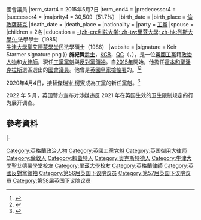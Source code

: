 {{BLPsources|time=2020-07-03T10:47:53+00:00}}
{{Expand language|1=en|time=2020-06-14T04:22:05+00:00}}
{{noteTA
|G1=PoliticiansUK
|1=zh-hans:反对党领袖;zh-hant:反對黨領袖;zh-tw:反對黨領袖;zh-hk:反對黨領袖;
|2=zh-hans:领袖;zh-hant:領袖;zh-tw:黨魁;zh-hk:黨魁;
|3=zh-cn:凯尔·斯塔莫;zh-tw:施凱爾;zh-hk:施紀賢;
}}
{{Infobox MP
|name             = 凱爾·斯塔摩爵士 <small>[[閣下|閣下]]<br/>The Rt Hon. Sir Keir Starmer
|honorific-suffix = {{post-nominals|country=GBR|KCB|QC|MP}}
|image            = Official portrait of Keir Starmer crop 2.jpg
|office           = [[反對黨領袖_(英國)|反對黨領袖]]
|monarch          = [[伊丽莎白二世|伊丽莎白二世]]
|primeminister    = [[鲍里斯·约翰逊|鲍里斯·约翰逊]]
|deputy             = [[安吉拉·雷納|安吉拉·雷納]]
|term_start       = 2020年4月4日
|term_end         =
|predecessor      = [[傑瑞米·柯賓|傑瑞米·柯賓]]
|successor        =
|office1          = [[工黨領袖_(英國)|工黨領袖]]
|deputy1          = [[安吉拉·雷納|安吉拉·雷納]]
|term_start1      = 2020年4月4日
|term_end1        =
|predecessor1     = [[傑瑞米·柯賓|傑瑞米·柯賓]]
|successor1       = 
|office2          = {{le|影子脫歐事務大臣|Shadow Secretary of State for Exiting the European Union}}
|leader2          = [[傑瑞米·柯賓|傑瑞米·柯賓]]
|term_start2      = 2016年10月6日
|term_end2        = 2020年4月4日
|predecessor2     = [[艾米莉·索恩伯里|艾米莉·索恩伯里]]
|successor2       = 職務廢除（英國已經脫歐）
|1blankname2      = 内阁大臣
|1namedata2       = [[戴德偉|戴德偉]]<br/>[[藍韜文|藍韜文]]<br/>[[柏建熙|柏建熙]]
|office3          = [[英格蘭及威爾斯皇家檢控署|英格蘭及威爾斯皇家檢控署]]{{le|英格蘭及威爾斯刑事檢控專員|Director of Public Prosecutions (England and Wales)|刑事檢控專員}}
|term_start3      = 2008年11月1日
|term_end3        = 2013年11月1日
|appointer3       = [[帕特里夏·史考蘭德|施佩雅女男爵]]
|predecessor3     = {{le|肯·麥當勞|Ken Macdonald}}
|successor3       = {{le|艾莉森·桑達士|Alison Saunders}}
|constituency_MP4 = [[霍本和聖潘克拉斯_(英國國會選區)|霍本和聖潘克拉斯]]選區
|parliament4      = 英國下議院{{!}}國會議員
|term_start4      = 2015年5月7日
|term_end4        =
|predecessor4     = {{le|法蘭克·道布森|Frank Dobson}}
|successor4       =
|majority4        = 30,509（51.7%）
|birth_date       = {{birth date and age|1962|9|2}}
|birth_place      = {{ENG}}[[倫敦|倫敦]][[薩瑟克|薩瑟克]]
|death_date       =
|death_place      =
|nationality      = {{UK}}
|party            = [[工黨_(英國)|工黨]]
|spouse           = {{marriage|維多利亞·亞歷山大|2007}}
|children         = 2名 
|education       = [[列斯大學|-{zh-cn:利兹大学; zh-tw:里茲大學; zh-hk:列斯大學;}-]]法學學士（1985）<br />[[牛津大學聖艾德蒙學堂|牛津大學聖艾德蒙學堂]]民法學碩士（1986）
|website          = {{URL|keirstarmer.com}}
|signature        = Keir Starmer signature.png
}}
'''施紀賢'''[[下級勳位爵士|爵士]]，[[巴斯勳章|KCB]]，[[御用大律師|QC]]（{{lang-en|Sir Keir Rodney Starmer}}，{{bd|1962年|9月2日|||catIdx=Starmer}}），是一位[[英国|英國]][[工党_(英国)|工黨]]籍[[英国政治|政治人物]]和[[大律師|大律師]]，現任[[工党领袖_(英国)|工黨黨魁]]與[[反對黨領袖_(英國)|反對黨領袖]]。自[[2015年英國大選|2015年]]開始，他擔任[[霍本和聖潘克拉斯_(英國國會選區)|霍本和聖潘克拉斯]]選區選出的[[英国下议院|國會議員]]。他曾是[[英國皇家檢控署|英國皇家檢控署]]的{{le|英格蘭及威爾斯刑事檢控專員|Director of Public Prosecutions (England and Wales)|刑事檢控專員}}。<ref name=lawyer250708>{{cite web|url=http://www.thelawyer.com/cgi-bin/item.cgi?id=133949|title=Nina Goswami: "Keir Starmer QC appointed DPP"|website=The Lawyer|date=2008-07-25|archive-url=https://web.archive.org/web/20110605115738/http://www.thelawyer.com/keir-starmer-qc-appointed-dpp/133949.article|archive-date=2011-06-05|language=en|accessdate=2016-03-06|dead-url=no}}</ref><ref>{{cite news|url=https://news.now.com/home/international/player?newsId=386734|title=施紀賢當選英國工黨黨魁|work=now新聞|date=2020年4月4日|accessdate=2020年4月7日|archive-date=2020年4月7日|archive-url=https://web.archive.org/web/20200407014257/https://news.now.com/home/international/player%3FnewsId%3D386734|dead-url=no}}</ref>

2020年4月4日，接替[[傑瑞米·柯賓|傑瑞米·柯賓]]成為[[工黨_(英國)|工黨]]的新任[[工党领袖_(英国)|黨魁]]。<ref>{{cite web |author1=AndrewSparrow |title=Keir Starmer elected Labour leader — live news |url=https://www.theguardian.com/politics/live/2020/apr/04/labour-leadership-election-winner-keir-starmer-long-bailey-nandy-and-jeremy-corbyns-successor-to-be-announced-at-1045am-live-news |website=The Guardian |accessdate=2020年4月4日 |language=en |archive-date=2020年4月4日 |archive-url=https://web.archive.org/web/20200404111102/https://www.theguardian.com/politics/live/2020/apr/04/labour-leadership-election-winner-keir-starmer-long-bailey-nandy-and-jeremy-corbyns-successor-to-be-announced-at-1045am-live-news |dead-url=no }}</ref>

2022 年 5 月，英国警方宣布对涉嫌违反 2021 年在英国生效的卫生限制规定的行为展开调查。

==參考資料==
{{Reflist}}

{{s-start}}
{{s-par|uk}}
{{s-off}}
{{s-bef|before=[[傑瑞米·柯賓|傑瑞米·柯賓]]}}
{{s-ttl|title=[[反對黨領袖_(英國)|反對黨領袖]]|years=2020年－}}
{{s-inc}}
|-
{{s-ppo}}
{{s-bef|before=[[傑瑞米·柯賓|傑瑞米·柯賓]]}}
{{s-ttl|title=[[英國工黨黨魁列表|工黨黨魁]]|years=2020年－}}
{{s-inc}}
{{s-end}}
{{Authority control}}

{{基尔·斯塔默影子内阁}}
{{杰里米·科尔宾影子内阁}}
{{DEFAULTSORT: Starmer, Keir}}
[[Category:英格蘭政治人物|Category:英格蘭政治人物]]
[[Category:英國工黨党魁|Category:英國工黨党魁]]
[[Category:英国御用大律师|Category:英国御用大律师]]
[[Category:倫敦人|Category:倫敦人]]
[[Category:賴蓋特人|Category:賴蓋特人]]
[[Category:奥克斯特德人|Category:奥克斯特德人]]
[[Category:牛津大學聖艾德蒙學堂校友|Category:牛津大學聖艾德蒙學堂校友]]
[[Category:里茲大學校友|Category:里茲大學校友]]
[[Category:英格蘭律師|Category:英格蘭律師]]
[[Category:英國反對黨領袖|Category:英國反對黨領袖]]
[[Category:第56届英国下议院议员|Category:第56届英国下议院议员]]
[[Category:第57届英国下议院议员|Category:第57届英国下议院议员]]
[[Category:第58届英国下议院议员|Category:第58届英国下议院议员]]